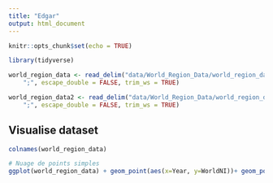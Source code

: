 ```yaml
---
title: "Edgar"
output: html_document
---
```


```r
knitr::opts_chunk$set(echo = TRUE)
```

```r
library(tidyverse)
```

```r
world_region_data <- read_delim("data/World_Region_Data/world_region_data.csv", 
    ";", escape_double = FALSE, trim_ws = TRUE)
```
```r
world_region_data2 <- read_delim("data/World_Region_Data/world_region_data2.csv", 
    ";", escape_double = FALSE, trim_ws = TRUE)
```

## Visualise dataset
```r
colnames(world_region_data)

```

```r
# Nuage de points simples
ggplot(world_region_data) + geom_point(aes(x=Year, y=WorldNI))+ geom_point(aes(x=Year, y=AfricaNI),color="orange") + geom_point(aes(x=Year, y=AsiaNI),color="red")+ geom_point(aes(x=Year, y=AmericasNI),color="blue")
```

